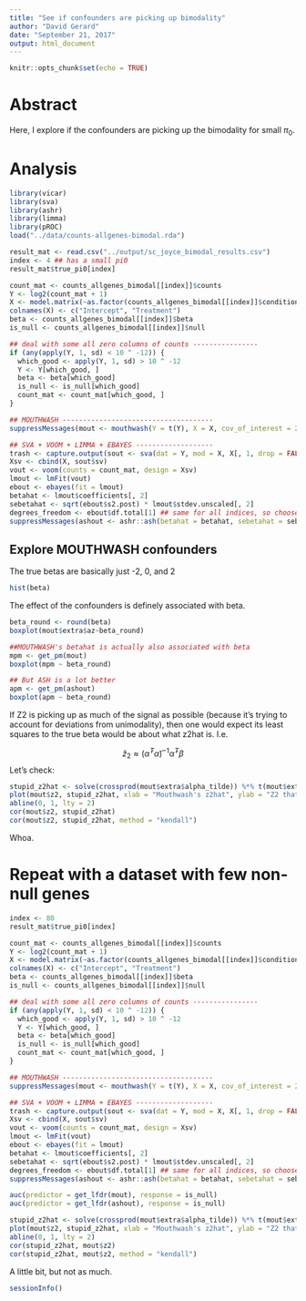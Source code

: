 ```yaml
---
title: "See if confounders are picking up bimodality"
author: "David Gerard"
date: "September 21, 2017"
output: html_document
---
```


```r
knitr::opts_chunk$set(echo = TRUE)
```

# Abstract

Here, I explore if the confounders are picking up the bimodality for small $\pi_0$.

# Analysis

```r
library(vicar)
library(sva)
library(ashr)
library(limma)
library(pROC)
load("../data/counts-allgenes-bimodal.rda")
```

```r
result_mat <- read.csv("../output/sc_joyce_bimodal_results.csv")
index <- 4 ## has a small pi0
result_mat$true_pi0[index]
```

```r
count_mat <- counts_allgenes_bimodal[[index]]$counts
Y <- log2(count_mat + 1)
X <- model.matrix(~as.factor(counts_allgenes_bimodal[[index]]$condition))
colnames(X) <- c("Intercept", "Treatment")
beta <- counts_allgenes_bimodal[[index]]$beta
is_null <- counts_allgenes_bimodal[[index]]$null

## deal with some all zero columns of counts ----------------
if (any(apply(Y, 1, sd) < 10 ^ -12)) {
  which_good <- apply(Y, 1, sd) > 10 ^ -12
  Y <- Y[which_good, ] 
  beta <- beta[which_good]
  is_null <- is_null[which_good]
  count_mat <- count_mat[which_good, ]
}

## MOUTHWASH -------------------------------------
suppressMessages(mout <- mouthwash(Y = t(Y), X = X, cov_of_interest = 2, detailed_output = TRUE))

## SVA + VOOM + LIMMA + EBAYES -------------------
trash <- capture.output(sout <- sva(dat = Y, mod = X, X[, 1, drop = FALSE]))
Xsv <- cbind(X, sout$sv)
vout <- voom(counts = count_mat, design = Xsv)
lmout <- lmFit(vout)
ebout <- ebayes(fit = lmout)
betahat <- lmout$coefficients[, 2]
sebetahat <- sqrt(ebout$s2.post) * lmout$stdev.unscaled[, 2]
degrees_freedom <- ebout$df.total[1] ## same for all indices, so choose first
suppressMessages(ashout <- ashr::ash(betahat = betahat, sebetahat = sebetahat, df = degrees_freedom))
```

## Explore MOUTHWASH confounders

The true betas are basically just -2, 0, and 2
```r
hist(beta)
```

The effect of the confounders is definely associated with beta.
```r
beta_round <- round(beta)
boxplot(mout$extra$az~beta_round)
```


```r
##MOUTHWASH's betahat is actually also associated with beta
mpm <- get_pm(mout)
boxplot(mpm ~ beta_round)
```


```r
## But ASH is a lot better
apm <- get_pm(ashout)
boxplot(apm ~ beta_round)
```


If Z2 is picking up as much of the signal as possible (because it's trying to account for deviations from unimodality), then one would expect its least squares to the true beta would be about what z2hat is. I.e.

$$
\hat{z}_2 \approx (\tilde{\alpha}^T\tilde{\alpha})^{-1}\tilde{\alpha}^T\beta
$$
Let's check:

```r
stupid_z2hat <- solve(crossprod(mout$extra$alpha_tilde)) %*% t(mout$extra$alpha_tilde) %*% beta
plot(mout$z2, stupid_z2hat, xlab = "Mouthwash's z2hat", ylab = "Z2 that absorbs as much beta has possible")
abline(0, 1, lty = 2)
cor(mout$z2, stupid_z2hat)
cor(mout$z2, stupid_z2hat, method = "kendall")
```

Whoa.


# Repeat with a dataset with few non-null genes

```r
index <- 80
result_mat$true_pi0[index]
```

```r
count_mat <- counts_allgenes_bimodal[[index]]$counts
Y <- log2(count_mat + 1)
X <- model.matrix(~as.factor(counts_allgenes_bimodal[[index]]$condition))
colnames(X) <- c("Intercept", "Treatment")
beta <- counts_allgenes_bimodal[[index]]$beta
is_null <- counts_allgenes_bimodal[[index]]$null

## deal with some all zero columns of counts ----------------
if (any(apply(Y, 1, sd) < 10 ^ -12)) {
  which_good <- apply(Y, 1, sd) > 10 ^ -12
  Y <- Y[which_good, ] 
  beta <- beta[which_good]
  is_null <- is_null[which_good]
  count_mat <- count_mat[which_good, ]
}

## MOUTHWASH -------------------------------------
suppressMessages(mout <- mouthwash(Y = t(Y), X = X, cov_of_interest = 2, detailed_output = TRUE))

## SVA + VOOM + LIMMA + EBAYES -------------------
trash <- capture.output(sout <- sva(dat = Y, mod = X, X[, 1, drop = FALSE]))
Xsv <- cbind(X, sout$sv)
vout <- voom(counts = count_mat, design = Xsv)
lmout <- lmFit(vout)
ebout <- ebayes(fit = lmout)
betahat <- lmout$coefficients[, 2]
sebetahat <- sqrt(ebout$s2.post) * lmout$stdev.unscaled[, 2]
degrees_freedom <- ebout$df.total[1] ## same for all indices, so choose first
suppressMessages(ashout <- ashr::ash(betahat = betahat, sebetahat = sebetahat, df = degrees_freedom))
```

```r
auc(predictor = get_lfdr(mout), response = is_null)
auc(predictor = get_lfdr(ashout), response = is_null)
```

```r
stupid_z2hat <- solve(crossprod(mout$extra$alpha_tilde)) %*% t(mout$extra$alpha_tilde) %*% beta
plot(mout$z2, stupid_z2hat, xlab = "Mouthwash's z2hat", ylab = "Z2 that absorbs as much beta has possible")
abline(0, 1, lty = 2)
cor(stupid_z2hat, mout$z2)
cor(stupid_z2hat, mout$z2, method = "kendall")
```

A little bit, but not as much.


```r
sessionInfo()
```

